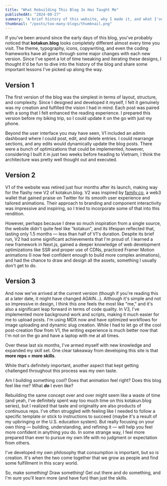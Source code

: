 ```yaml
---
title: "What Rebuilding This Blog 3x Has Taught Me"
publishedAt: "2024-08-27"
summary: "A brief history of this website, why I made it, and what I've learned from it."
thumbnail: "/posts/too-many-blogs/thumbnail.png"
---
```


<HeroImage
  src="/posts/too-many-blogs/thumbnail.png"
  alt="kotakun.blog figma mockup screenshot"
  caption="Figma mockup of kotakun.blog"
/>

If you've been around since the early days of this blog, you've probably noticed that **kotakun.blog** looks completely different almost every time you visit. The theme, typography, icons, copywriting, and even the coding frameworks have all gone through some major changes with each new version. Since I've spent a lot of time tweaking and iterating these designs, I thought it'd be fun to dive into the history of the blog and share some important lessons I've picked up along the way.

## Version 1

<VideoPlayer
  src="/posts/too-many-blogs/v1.mp4"
  caption="A quick tour of kotakun.blog V1"
  loop={true}
/>

The first version of the blog was the simplest in terms of layout, structure, and complexity. Since I designed and developed it myself, I felt it genuinely was my creation and fulfilled the vision I had in mind. Each post was paired with a song that I felt enhanced the reading experience. I prepared this version before my biking trip, so I could update it on the go with just my phone.

<VideoPlayer
  src="/posts/too-many-blogs/v1-post-making.mp4"
  caption="A demo of creating a post in V1"
  loop={true}
  isVertical={true}
/>

Beyond the user interface you may have seen, V1 included an admin dashboard where I could post, edit, and delete entries. I could rearrange sections, and any edits would dynamically update the blog posts. There were a bunch of optimizations that could be implemented, however, considering I built it in just two weeks before heading to Vietnam, I think the architecture was pretty well thought out and executed.

## Version 2

<VideoPlayer
  src="/posts/too-many-blogs/v2-homepage.mp4"
  caption="A quick tour of kotakun.blog V2"
  loop={true}
/>

V1 of the website was retired just four months after its launch, making way for the flashy new V2 of kotakun.blog. V2 was inspired by [family.co](https://family.co/), a web3 wallet that gained praise on Twitter for its smooth user experience and tailored animations. Their approach to branding and component interactivity was impressive and inspiring, so I tried to incorporate some of that into this rendition.

However, perhaps because I drew so much inspiration from a single source, the website didn't quite feel like "kotakun", and its lifespan reflected that, lasting only 1.5 months — less than half of V1's duration. Despite its brief run, V2 had some significant achievements that I'm proud of. I learned a new framework in Next.js, gained a deeper knowledge of web development optimizations like SSR and proper use of CDNs, practiced Framer Motion animations (I now feel confident enough to build more complex animations), and had the chance to draw and design all the assets, something I usually don't get to do.

## Version 3

<VideoPlayer
  src="/posts/too-many-blogs/v3.mp4"
  caption="kotakun.blog V3 as of August 2024"
  loop={true}
/>

And now we've arrived at the current version (though if you're reading this at a later date, it might have changed AGAIN...). Although it's simple and not so impressive in design, I think this one feels the most like "me," and it's also a significant leap forward in terms of code quality. In V3, I've implemented more background work and scripts, making it much easier for me to upload posts. I'm using MDX now and have optimized workflows for image uploading and dynamic slug creation.
While I had to let go of the cool post-creation flow from V1, the writing experience is much better now that I'm not on the go and have a laptop with me at all times.

Over these last six months, I've armed myself with new knowledge and expanded my skill set. One clear takeaway from developing this site is that **more reps = more skills**.

While that's definitely important, another aspect that kept getting challenged throughout this process was my own taste.

Am I building something cool? Does that animation feel right? Does this blog feel like me? What **_do_** I even like?

Rebuilding the same concept over and over might seem like a waste of time (and yeah, I've definitely spent way too much time on this kotakun.blog series), but I realized that taste and originality are also products of continuous reps. I've often struggled with feeling like I needed to follow a specific template or stick to instructions to succeed (maybe it's a result of my upbringing or the U.S. education system). But really focusing on your own thing — building, understanding, and refining it — will help you feel more confident in anything you do. In some strange way, I feel more prepared than ever to pursue my own life with no judgment or expectation from others.

I've developed my own philosophy that consumption is important, but so is creation. It's when the two come together that we grow as people and find some fulfillment in this scary world.

So, make something! Draw something! Get out there and do something, and I'm sure you'll learn more (and have fun) than just the skills.
